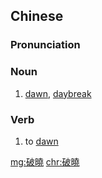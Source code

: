 {{also|破晓}}
==Chinese==
{{zh-forms|s=破晓}}

===Pronunciation===
{{zh-pron
|m=pòxiǎo
|cat=n,v
}}

===Noun===
{{zh-noun}}

# [[dawn]], [[daybreak]]

===Verb===
{{zh-verb}}

# to [[dawn]]

[[mg:破曉]]
[[chr:破曉]]